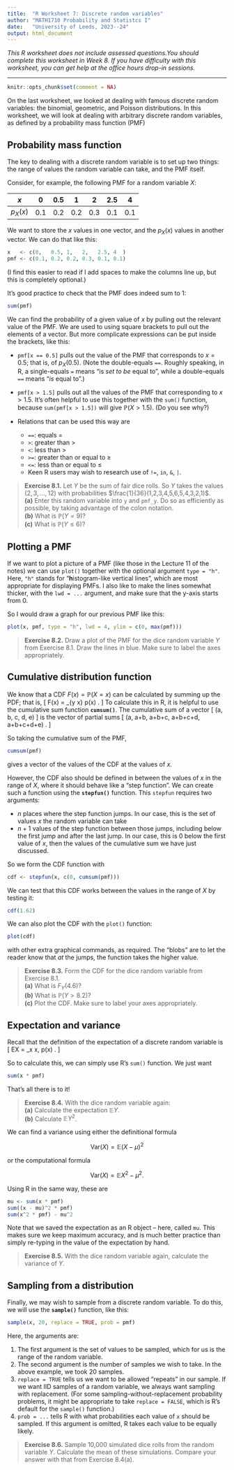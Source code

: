 ```yaml
---
title:  "R Worksheet 7: Discrete random variables"
author: "MATH1710 Probability and Statistcs I"
date:   "University of Leeds, 2023--24"
output: html_document
---
```


*This R worksheet does not include assessed questions.You should complete this worksheet in Week 8. If you have difficulty with this worksheet, you can get help at the office hours drop-in sessions.*

------------------------------------------------------------------------

```r
knitr::opts_chunk$set(comment = NA)
```

On the last worksheet, we looked at dealing with famous discrete random variables: the binomial, geometric, and Poisson distributions. In this worksheet, we will look at dealing with arbitrary discrete random variables, as defined by a probability mass function (PMF)

## Probability mass function

The key to dealing with a discrete random variable is to set up two things: the range of values the random variable can take, and the PMF itself.

Consider, for example, the following PMF for a random variable $X$:

|   $x$    |  $0$  | $0.5$ |  $1$  |  $2$  | $2.5$ |  $4$  |
|:--------:|:-----:|:-----:|:-----:|:-----:|:-----:|:-----:|
| $p_X(x)$ | $0.1$ | $0.2$ | $0.2$ | $0.3$ | $0.1$ | $0.1$ |

We want to store the $x$ values in one vector, and the $p_X(x)$ values in another vector. We can do that like this:

```r
x   <- c(0,   0.5, 1,   2,   2.5, 4  )
pmf <- c(0.1, 0.2, 0.2, 0.3, 0.1, 0.1)
```

(I find this easier to read if I add spaces to make the columns line up, but this is completely optional.)

It's good practice to check that the PMF does indeed sum to 1:

```r
sum(pmf)
```

We can find the probability of a given value of $x$ by pulling out the relevant value of the PMF. We are used to using square brackets to pull out the elements of a vector. But more complicate expressions can be put inside the brackets, like this:

* `pmf[x == 0.5]` pulls out the value of the PMF that corresponds to $x = 0.5$; that is, of $p_X(0.5)$. (Note the double-equals `==`. Roughly speaking, in R, a single-equals `=` means "is *set to be* equal to", while a double-equals `==` means "*is* equal to".)

* `pmf[x > 1.5]` pulls out all the values of the PMF that corresponding to $x > 1.5$. It's often helpful to use this together with the `sum()` function, because `sum(pmf[x > 1.5])` will give $\mathbb P(X > 1.5)$. (Do you see why?)

* Relations that can be used this way are
   * `==`: equals $=$
   * `>`: greater than $>$
   * `<`: less than $>$
   * `>=`: greater than or equal to $\geq$
   * `<=`: less than or equal to $\leq$
   * Keen R users may wish to research use of `!=`, `in`, `&`, `|`.
   
> **Exercise 8.1.** Let $Y$ be the sum of fair dice rolls. So $Y$ takes the values $(2, 3, \dots, 12)$ with probabilities $\frac{1}{36}(1,2,3,4,5,6,5,4,3,2,1)$.\
**(a)** Enter this random variable into `y` and `pmf_y`. Do so as efficiently as possible, by taking advantage of the colon notation.\
**(b)** What is $\mathbb P(Y = 9)$?\
**(c)** What is $\mathbb P(Y \leq 6)$?

## Plotting a PMF

If we want to plot a picture of a PMF (like those in the Lecture 11 of the notes) we can use `plot()` together with the optional argument `type = "h"`. Here, `"h"` stands for "**h**istogram-like vertical lines", which are most appropriate for displaying PMFs. I also like to make the lines somewhat thicker, with the `lwd = ...` argument, and make sure that the y-axis starts from 0.

So I would draw a graph for our previous PMF like this:

```r
plot(x, pmf, type = "h", lwd = 4, ylim = c(0, max(pmf)))
```

> **Exercise 8.2.** Draw a plot of the PMF for the dice random variable $Y$ from Exercise 8.1. Draw the lines in blue. Make sure to label the axes appropriately. 

## Cumulative distribution function

We know that a CDF $F(x) = \mathbb P(X = x)$ can be calculated by summing up the PDF; that is,
\[ F(x) = \sum_{y \leq x} p(x) . \]
To calculate this in R, it is helpful to use the cumulative sum function **`cumsum()`**. The cumulative sum of a vector
\[ (a, \quad b, \quad c, \quad d, \quad e) \]
is the vector of partial sums
\[ (a, \quad a+b, \quad a+b+c, \quad a+b+c+d, \quad a+b+c+d+e) . \]

So taking the cumulative sum of the PMF,

```r
cumsum(pmf)
```

gives a vector of the values of the CDF at the values of $x$.

However, the CDF also should be defined in between the values of $x$ in the range of $X$, where it should behave like a "step function". We can create such a function using the **`stepfun()`** function. This `stepfun` requires two arguments:

* $n$ places where the step function jumps. In our case, this is the set of values $x$ the random variable can take
* $n+1$ values of the step function between those jumps, including below the first jump and after the last jump. In our case, this is 0 below the first value of $x$, then the values of the cumulative sum we have just discussed.

So we form the CDF function with

```r
cdf <- stepfun(x, c(0, cumsum(pmf)))
```

We can test that this CDF works between the values in the range of $X$ by testing it:

```r
cdf(1.62)
```

We can also plot the CDF with the `plot()` function:

```r
plot(cdf)
```

with other extra graphical commands, as required. The "blobs" are to let the reader know that *at* the jumps, the function takes the higher value.

> **Exercise 8.3.** Form the CDF for the dice random variable from Exercise 8.1.\
**(a)** What is $F_Y(4.6)$?\
**(b)** What is $\mathbb P(Y > 8.2)$?\
**(c)** Plot the CDF. Make sure to label your axes appropriately.

## Expectation and variance

Recall that the definition of the expectation of a discrete random variable is
\[ \mathbb EX = \sum_x x\, p(x) . \]

So to calculate this, we can simply use R's `sum()` function. We just want

```r
sum(x * pmf)
```

That's all there is to it!

> **Exercise 8.4.** With the dice random variable again:\
**(a)** Calculate the expectation $\mathbb EY$.\
**(b)** Calculate $\mathbb EY^2$.

We can find a variance using either the definitional formula

$$ \text{Var}(X) = \mathbb E(X - \mu)^2 $$

or the computational formula

$$ \text{Var}(X) = \mathbb EX^2 - \mu^2 .$$

Using R in the same way, these are

```r
mu <- sum(x * pmf)
sum((x - mu)^2 * pmf)
sum(x^2 * pmf) - mu^2
```

Note that we saved the expectation as an R object -- here, called `mu`. This makes sure we keep maximum accuracy, and is much better practice than simply re-typing in the value of the expectation by hand.

> **Exercise 8.5.** With the dice random variable again, calculate the variance of $Y$.

## Sampling from a distribution

Finally, we may wish to sample from a discrete random variable. To do this, we will use the **`sample()`** function, like this:

```r
sample(x, 20, replace = TRUE, prob = pmf)
```

Here, the arguments are:

1. The first argument is the set of values to be sampled, which for us is the range of the random variable.
2. The second argument is the number of samples we wish to take. In the above example, we took 20 samples.
3. `replace = TRUE` tells us we want to be allowed "repeats" in our sample. If we want IID samples of a random variable, we always want sampling with replacement. (For some sampling-without-replacement probability problems, it might be appropriate to take `replace = FALSE`, which is R's default for the `sample()` function.)
4. `prob = ...` tells R with what probabilities each value of `x` should be sampled. If this argument is omitted, R takes each value to be equally likely.

> **Exercise 8.6.** Sample 10,000 simulated dice rolls from the random variable $Y$. Calculate the mean of these simulations. Compare your answer with that from Exercise 8.4(a).